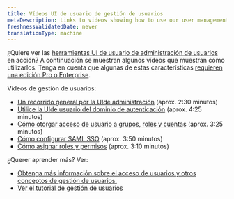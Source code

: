 ```yaml
---
title: Vídeos UI de usuario de gestión de usuarios
metaDescription: Links to videos showing how to use our user management UI
freshnessValidatedDate: never
translationType: machine
---
```


¿Quiere ver las [herramientas UI de usuario de administración de usuarios](/docs/accounts/accounts-billing/new-relic-one-user-management/user-management-ui-and-tasks#where) en acción? A continuación se muestran algunos vídeos que muestran cómo utilizarlos. Tenga en cuenta que algunas de estas características [requieren una edición Pro o Enterprise](https://newrelic.com/pricing).

Vídeos de gestión de usuarios:

* [Un recorrido general por la UIde administración](/docs/accounts/accounts-billing/general-account-settings/intro-account-settings#video-tour) (aprox. 2:30 minutos)
* [Utilice la UIde usuario del dominio de autenticación](https://www.youtube.com/watch?v=Z00-KzGh2XY) (aprox. 4:25 minutos)
* [Cómo otorgar acceso de usuario a grupos, roles y cuentas](https://www.youtube.com/watch?v=dninMzr_zHc) (aprox. 3:25 minutos)
* [Cómo configurar SAML SSO](https://www.youtube.com/watch?v=uFjqCQcSo8g) (aprox. 3:50 minutos)
* [Cómo asignar roles y permisos](https://www.youtube.com/watch?v=CBa0jWINQiw) (aprox. 3:10 minutos)

¿Querer aprender más? Ver:

* [Obtenga más información sobre el acceso de usuarios y otros conceptos de gestión de usuarios.](/docs/accounts/accounts-billing/new-relic-one-user-management/user-management-concepts#understand-concepts)
* [Ver el tutorial de gestión de usuarios](/docs/accounts/accounts-billing/new-relic-one-user-management/tutorial-add-new-user-groups-roles-new-relic-one-user-model)
